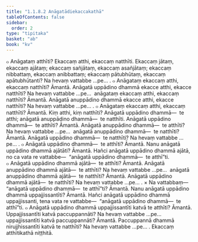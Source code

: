 ```yaml
---
title: "1.1.8.2 Anāgatādiekaccakathā"
tableOfContents: false
sidebar:
  order: 2
type: "tipitaka"
basket: "ab"
book: "kv"
---
```



<DynamicBreadcrumb />

<Division number="300" book="kv">

<Paragraph number="757" book="kv">
๐ Anāgataṃ atthīti? Ekaccaṃ atthi, ekaccaṃ natthīti. Ekaccaṃ jātaṃ, ekaccaṃ ajātaṃ; ekaccaṃ sañjātaṃ, ekaccaṃ asañjātaṃ; ekaccaṃ nibbattaṃ, ekaccaṃ anibbattaṃ; ekaccaṃ pātubhūtaṃ, ekaccaṃ apātubhūtanti? Na hevaṃ vattabbe …pe… .
</Paragraph>

<Paragraph number="758" book="kv">
๐ Anāgataṃ ekaccaṃ atthi, ekaccaṃ natthīti? Āmantā. Anāgatā uppādino dhammā ekacce atthi, ekacce natthīti? Na hevaṃ vattabbe …pe…  anāgataṃ ekaccaṃ atthi, ekaccaṃ natthīti? Āmantā. Anāgatā anuppādino dhammā ekacce atthi, ekacce natthīti? Na hevaṃ vattabbe …pe… .
</Paragraph>

<Paragraph number="759" book="kv">
๐ Anāgataṃ ekaccaṃ atthi, ekaccaṃ natthīti? Āmantā. Kiṃ atthi, kiṃ natthīti? Anāgatā uppādino dhammā—  te atthi; anāgatā anuppādino dhammā—  te natthīti. Anāgatā uppādino dhammā—  te atthīti? Āmantā. Anāgatā anuppādino dhammā—  te atthīti? Na hevaṃ vattabbe …pe…  anāgatā anuppādino dhammā—  te natthīti? Āmantā. Anāgatā uppādino dhammā—  te natthīti? Na hevaṃ vattabbe …pe… .
</Paragraph>

<Paragraph number="760" book="kv">
๐ Anāgatā uppādino dhammā—  te atthīti? Āmantā. Nanu anāgatā uppādino dhammā ajātāti? Āmantā. Hañci anāgatā uppādino dhammā ajātā, no ca vata re vattabbe—  “anāgatā uppādino dhammā—  te atthī”ti.
</Paragraph>

<Paragraph number="761" book="kv">
๐ Anāgatā uppādino dhammā ajātā—  te atthīti? Āmantā. Anāgatā anuppādino dhammā ajātā—  te atthīti? Na hevaṃ vattabbe …pe…  anāgatā anuppādino dhammā ajātā—  te natthīti? Āmantā. Anāgatā uppādino dhammā ajātā—  te natthīti? Na hevaṃ vattabbe …pe… .
</Paragraph>

<Paragraph number="762" book="kv">
× Na vattabbaṃ—  “anāgatā uppādino dhammā—  te atthī”ti? Āmantā. Nanu anāgatā uppādino dhammā uppajjissantīti? Āmantā. Hañci anāgatā uppādino dhammā uppajjissanti, tena vata re vattabbe—  “anāgatā uppādino dhammā—  te atthī”ti.
</Paragraph>

<Paragraph number="763" book="kv">
๐ Anāgatā uppādino dhammā uppajjissantīti katvā te atthīti? Āmantā. Uppajjissantīti katvā paccuppannāti? Na hevaṃ vattabbe …pe…  uppajjissantīti katvā paccuppannāti? Āmantā. Paccuppannā dhammā nirujjhissantīti katvā te natthīti? Na hevaṃ vattabbe …pe… .

</Paragraph>
</Division>

<Paragraph number="764" type="center" book="kv">
Ekaccaṃ atthītikathā niṭṭhitā.
</Paragraph>
